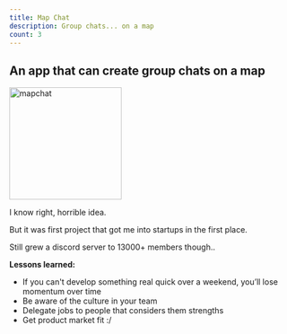 ```yaml
---
title: Map Chat
description: Group chats... on a map
count: 3
---
```



## An app that can create group chats on a map

<Image src="/images/mapchat.png" alt="mapchat" width="200" height="200" />

I know right, horrible idea.

But it was first project that got me into startups in the first place.

Still grew a discord server to 13000+ members though..

**Lessons learned:**

- If you can't develop something real quick over a weekend, you’ll lose momentum over time
- Be aware of the culture in your team
- Delegate jobs to people that considers them strengths
- Get product market fit :/